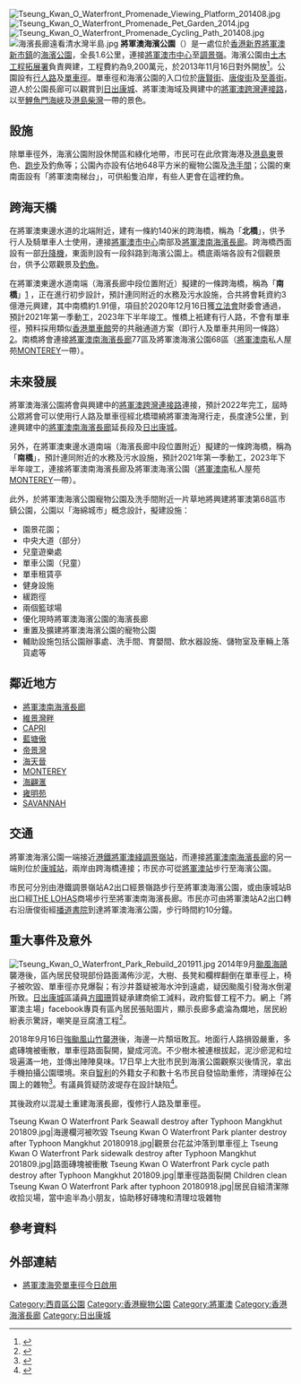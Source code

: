 {{distinguish|將軍澳南海濱長廊}}
{{Infobox park
|name = 將軍澳海濱公園<br/>{{lang|en|Tseung Kwan O Waterfront Park}}
|image = Tseung Kwan O Waterfront Promenade View 201408.jpg|
|caption = 將軍澳海濱公園
|type = 公園
|location = {{HKG}}[[新界|新界]][[西貢區|西貢區]][[將軍澳新市鎮|將軍澳新市鎮]]
|coordinates = 
|size = 1.6km
|opened = 2013年11月6日 
|operator = [[康樂及文化事務署|康樂及文化事務署]]
|visitors = 
|status = 落成並對外開放
|website = 
}}
[[File:Tseung_Kwan_O_Waterfront_Promenade_Viewing_Platform_201408.jpg|thumb]]
[[File:Tseung_Kwan_O_Waterfront_Promenade_Pet_Garden_2014.jpg|thumb]]
[[File:Tseung_Kwan_O_Waterfront_Promenade_Cycling_Path_201408.jpg|thumb]]
[[File:海濱長廊遠看清水灣半島.jpg|thumb]]
'''將軍澳海濱公園'''（{{lang-en|Tseung Kwan O Waterfront Park}}）是一處位於[[香港|香港]][[新界|新界]][[將軍澳新市鎮|將軍澳新市鎮]]的[[海濱公園|海濱公園]]，全長1.6公里，連接[[將軍澳市中心|將軍澳市中心]]至[[調景嶺|調景嶺]]。海濱公園由[[土木工程拓展署|土木工程拓展署]]負責興建，工程費約為9,200萬元，於2013年11月16日對外開放<ref>{{Cite web |url=http://hk.apple.nextmedia.com/realtime/news/20131116/51908146 |title=將軍澳海濱單車徑啟用 長廊附設寵物公園 《蘋果日報》 |access-date=2014-08-25 |archive-date=2016-03-04 |archive-url=https://web.archive.org/web/20160304124739/http://hk.apple.nextmedia.com/realtime/news/20131116/51908146 |dead-url=no }}</ref>。公園設有[[行人路|行人路]]及[[單車徑|單車徑]]。單車徑和海濱公園的入口位於[[唐賢街|唐賢街]]、[[唐俊街|唐俊街]]及[[至善街|至善街]]。遊人於公園長廊可以觀賞到[[日出康城|日出康城]]、將軍澳海域及興建中的[[將軍澳跨灣連接路|將軍澳跨灣連接路]]，以至[[鯉魚門海峽|鯉魚門海峽]]及[[港島|港島]][[柴灣|柴灣]]一帶的景色。

==設施==
除單車徑外，海濱公園附設休閒區和綠化地帶，市民可在此欣賞海港及[[港島東|港島東]]景色、[[跑步|跑步]]及釣魚等；公園內亦設有佔地648平方米的寵物公園及[[洗手間|洗手間]]；公園的東南面設有「將軍澳南梯台」，可供船隻泊岸，有些人更會在這裡釣魚。

== 跨海天橋 ==
在將軍澳東邊水道的北端附近，建有一條約140米的跨海橋，稱為「'''北橋'''」，供予行人及騎單車人士使用，連接[[將軍澳市中心|將軍澳市中心]]南部及[[將軍澳南海濱長廊|將軍澳南海濱長廊]]。跨海橋西面設有一部[[升降機|升降機]]，東面則設有一段斜路到海濱公園上。橋底兩端各設有2個觀景台，供予公眾觀景及[[釣魚|釣魚]]。

在將軍澳東邊水道南端（海濱長廊中段位置附近）擬建的一條跨海橋，稱為「'''南橋'''」[https://www.legco.gov.hk/yr18-19/chinese/fc/pwsc/papers/p19-22c.pdf] {{Wayback|url=https://www.legco.gov.hk/yr18-19/chinese/fc/pwsc/papers/p19-22c.pdf |date=20191101202204 }}，正在進行初步設計，預計連同附近的水務及污水設施，合共將會耗資約3億港元興建，其中南橋約1.91億，項目於2020年12月16日獲[[香港特別行政區立法會|立法會]]財委會通過，預計2021年第一季動工，2023年下半年竣工。惟橋上衹建有行人路，不會有單車徑，預料採用類似[[香港單車館|香港單車館]]旁的共融通道方案（即行人及單車共用同一條路）[https://www.legco.gov.hk/yr19-20/chinese/fc/pwsc/papers/pwsc20191127pwsc-39-1-c.pdf]。南橋將會連接[[將軍澳南海濱長廊|將軍澳南海濱長廊]]77區及將軍澳海濱公園68區（[[將軍澳南|將軍澳南]]私人屋苑[[MONTEREY|MONTEREY]]一帶）。

== 未來發展 ==
將軍澳海濱公園將會與興建中的[[將軍澳跨灣連接路|將軍澳跨灣連接路]]連接，預計2022年完工，屆時公眾將會可以使用行人路及單車徑經北橋環繞將軍澳海灣行走，長度達5公里，到達興建中的[[將軍澳南海濱長廊|將軍澳南海濱長廊]]延長段及[[日出康城|日出康城]]。

另外，在將軍澳東邊水道南端（海濱長廊中段位置附近）擬建的一條跨海橋，稱為「'''南橋'''」，預計連同附近的水務及污水設施，預計2021年第一季動工，2023年下半年竣工，連接將軍澳南海濱長廊及將軍澳海濱公園（[[將軍澳南|將軍澳南]]私人屋苑[[MONTEREY|MONTEREY]]一帶）。

此外，於將軍澳海濱公園寵物公園及洗手間附近一片草地將興建將軍澳第68區市鎮公園，公園以「海綿城市」概念設計，擬建設施：
*園景花園；
*中央大道（部分）
*兒童遊樂處
*單車公園（兒童）
*單車租賃亭
*健身設施
*緩跑徑
*兩個籃球場
*優化現時將軍澳海濱公園的海濱長廊
*重置及擴建將軍澳海濱公園的寵物公園
*輔助設施包括公園辦事處、洗手間、育嬰間、飲水器設施、儲物室及車輛上落貨處等

==鄰近地方==
*[[將軍澳南海濱長廊|將軍澳南海濱長廊]]
*[[維景灣畔|維景灣畔]]
*[[CAPRI|CAPRI]]
*[[藍塘傲|藍塘傲]]
*[[帝景灣|帝景灣]]
*[[天晉|海天晉]]
*[[MONTEREY|MONTEREY]]
*[[海翩滙|海翩滙]]
*[[雍明苑|雍明苑]]
*[[Savannah|SAVANNAH]]

==交通==
將軍澳海濱公園一端接近[[港鐵|港鐵]][[將軍澳綫|將軍澳綫]][[調景嶺站|調景嶺站]]，而連接[[將軍澳南海濱長廊|將軍澳南海濱長廊]]的另一端則位於[[康城站_(香港)|康城站]]，兩岸由跨海橋連接；市民亦可從[[將軍澳站|將軍澳站]]步行至海濱公園。 

市民可分別由港鐵調景嶺站A2出口經景嶺路步行至將軍澳海濱公園，或由康城站B出口經[[THE_LOHAS|THE LOHAS]]商場步行至將軍澳南海濱長廊。市民亦可由將軍澳站A2出口轉右沿唐俊街經[[播道書院|播道書院]]到達將軍澳海濱公園，步行時間約10分鐘。

== 重大事件及意外 ==
[[File:Tseung_Kwan_O_Waterfront_Park_Rebuild_201911.jpg|thumb]]
2014年9月[[颱風海鷗_(2014年)|颱風海鷗]]襲港後，區內居民發現部份路面滿佈沙泥，大樹、長凳和欄桿翻倒在單車徑上，椅子被吹毀、單車徑亦見爆裂；有沙井蓋疑被海水沖到遠處，疑因颱風引發海水倒灌所致。[[日出康城|日出康城]]區議員[[方國珊|方國珊]]質疑承建商偷工減料，政府監督工程不力。網上「將軍澳主場」facebook專頁有區內居民張貼圖片，顯示長廊多處淪為爛地，居民紛紛表示驚訝，嘲笑是豆腐渣工程<ref>{{cite web|title=【網民hot talk】海鷗毀將軍澳海旁單車徑居民批豆腐渣|url=http://hk.apple.nextmedia.com/realtime/news/20140918/52912907|accessdate=|date=2014-09-18|publisher=蘋果日報|language=zh-hk|archive-date=2017-10-05|archive-url=https://web.archive.org/web/20171005202432/http://hk.apple.nextmedia.com/realtime/news/20140918/52912907|dead-url=no}}</ref>。

2018年9月16日[[颱風山竹對港澳地區之影響|強颱風山竹襲港]]後，海邊一片頹垣敗瓦。地面行人路損毀嚴重，多處磚塊被衝散，單車徑路面裂開，變成河流。不少樹木被連根拔起，泥沙瘀泥和垃圾遍滿一地，並傳出陣陣臭味。17日早上大批市民到海濱公園觀察災後情況，拿出手機拍攝公園環境。來自[[智利|智利]]的外籍女子和數十名市民自發協助重修，清理掉在公園上的雜物<ref>{{cite news|title=山竹襲港︰智利女自發組街坊團　拯救海濱損毀設施|url=http://hk.on.cc/hk/bkn/cnt/news/20180917/bkn-20180917120432305-0917_00822_001.html|accessdate=2018-09-17|publisher=on.cc|date=2018-09-17|archive-date=2020-09-29|archive-url=https://web.archive.org/web/20200929201850/http://hk.on.cc/hk/bkn/cnt/news/20180917/bkn-20180917120432305-0917_00822_001.html|dead-url=no}}</ref>。有議員質疑防波堤存在設計缺陷<ref>{{cite web|title=西貢區議會商風災修復 有指將軍澳防波堤設計存問題|url=http://news.tvb.com/local/5bc435efe603839949e49cfc|accessdate=|date=2018-10-15|publisher=無綫新聞|language=zh-hk|archive-date=2020-09-27|archive-url=https://web.archive.org/web/20200927205303/http://news.tvb.com/local/5bc435efe603839949e49cfc|dead-url=no}}</ref>。

其後政府以混凝土重建海濱長廊，復修行人路及單車徑。

<gallery>
Tseung Kwan O Waterfront Park Seawall destroy after Typhoon Mangkhut 201809.jpg|海邊欄河被吹毀
Tseung Kwan O Waterfront Park planter destroy after Typhoon Mangkhut 20180918.jpg|觀景台花盆沖落到單車徑上
Tseung Kwan O Waterfront Park sidewalk destroy after Typhoon Mangkhut 201809.jpg|路面磚塊被衝散
Tseung Kwan O Waterfront Park cycle path destroy after Typhoon Mangkhut 201809.jpg|單車徑路面裂開
Children clean Tseung Kwan O Waterfront Park after typhoon 20180918.jpg|居民自組清潔隊收拾災場，當中逾半為小朋友，協助移好磚塊和清理垃圾雜物
</gallery>

== 參考資料 ==
{{reflist}}

==外部連結==
{{commonscat|Tseung Kwan O Waterfront Promenade}}
*[http://www.info.gov.hk/gia/general/201311/16/P201311150304.htm 將軍澳海旁單車徑今日啟用] {{Wayback|url=http://www.info.gov.hk/gia/general/201311/16/P201311150304.htm |date=20200923073933 }}

{{香港海濱花園}}

[[Category:西貢區公園|Category:西貢區公園]]
[[Category:香港寵物公園|Category:香港寵物公園]]
[[Category:將軍澳|Category:將軍澳]]
[[Category:香港海濱長廊|Category:香港海濱長廊]]
[[Category:日出康城|Category:日出康城]]
